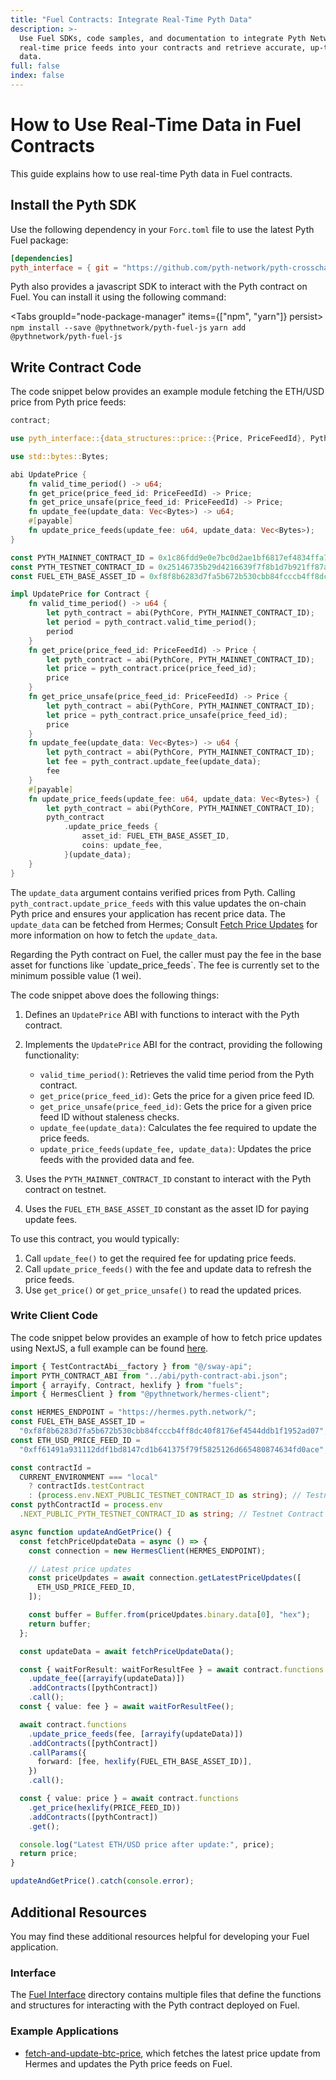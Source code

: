 ```yaml
---
title: "Fuel Contracts: Integrate Real-Time Pyth Data"
description: >-
  Use Fuel SDKs, code samples, and documentation to integrate Pyth Network
  real-time price feeds into your contracts and retrieve accurate, up-to-date
  data.
full: false
index: false
---
```


# How to Use Real-Time Data in Fuel Contracts

This guide explains how to use real-time Pyth data in Fuel contracts.

## Install the Pyth SDK

Use the following dependency in your `Forc.toml` file to use the latest Pyth Fuel package:

```toml copy
[dependencies]
pyth_interface = { git = "https://github.com/pyth-network/pyth-crosschain", tag = "pyth-fuel-contract-v0.5.0" }
```

Pyth also provides a javascript SDK to interact with the Pyth contract on Fuel. You can install it using the following command:

<Tabs groupId="node-package-manager" items={["npm", "yarn"]} persist>
  <Tab>``` npm install --save @pythnetwork/pyth-fuel-js ```</Tab>
  <Tab>``` yarn add @pythnetwork/pyth-fuel-js ```</Tab>
</Tabs>

## Write Contract Code

The code snippet below provides an example module fetching the ETH/USD price from Pyth price feeds:

```rust copy
contract;

use pyth_interface::{data_structures::price::{Price, PriceFeedId}, PythCore};

use std::bytes::Bytes;

abi UpdatePrice {
    fn valid_time_period() -> u64;
    fn get_price(price_feed_id: PriceFeedId) -> Price;
    fn get_price_unsafe(price_feed_id: PriceFeedId) -> Price;
    fn update_fee(update_data: Vec<Bytes>) -> u64;
    #[payable]
    fn update_price_feeds(update_fee: u64, update_data: Vec<Bytes>);
}

const PYTH_MAINNET_CONTRACT_ID = 0x1c86fdd9e0e7bc0d2ae1bf6817ef4834ffa7247655701ee1b031b52a24c523da; // Mainnet Contract
const PYTH_TESTNET_CONTRACT_ID = 0x25146735b29d4216639f7f8b1d7b921ff87a1d3051de62d6cceaacabeb33b8e7; // Testnet Contract
const FUEL_ETH_BASE_ASSET_ID = 0xf8f8b6283d7fa5b672b530cbb84fcccb4ff8dc40f8176ef4544ddb1f1952ad07;

impl UpdatePrice for Contract {
    fn valid_time_period() -> u64 {
        let pyth_contract = abi(PythCore, PYTH_MAINNET_CONTRACT_ID);
        let period = pyth_contract.valid_time_period();
        period
    }
    fn get_price(price_feed_id: PriceFeedId) -> Price {
        let pyth_contract = abi(PythCore, PYTH_MAINNET_CONTRACT_ID);
        let price = pyth_contract.price(price_feed_id);
        price
    }
    fn get_price_unsafe(price_feed_id: PriceFeedId) -> Price {
        let pyth_contract = abi(PythCore, PYTH_MAINNET_CONTRACT_ID);
        let price = pyth_contract.price_unsafe(price_feed_id);
        price
    }
    fn update_fee(update_data: Vec<Bytes>) -> u64 {
        let pyth_contract = abi(PythCore, PYTH_MAINNET_CONTRACT_ID);
        let fee = pyth_contract.update_fee(update_data);
        fee
    }
    #[payable]
    fn update_price_feeds(update_fee: u64, update_data: Vec<Bytes>) {
        let pyth_contract = abi(PythCore, PYTH_MAINNET_CONTRACT_ID);
        pyth_contract
            .update_price_feeds {
                asset_id: FUEL_ETH_BASE_ASSET_ID,
                coins: update_fee,
            }(update_data);
    }
}
```

The `update_data` argument contains verified prices from Pyth.
Calling `pyth_contract.update_price_feeds` with this value updates the on-chain Pyth price and ensures your application has recent price data.
The `update_data` can be fetched from Hermes; Consult [Fetch Price Updates](https://docs.pyth.network/price-feeds/fetch-price-updates) for more information on how to fetch the `update_data`.

<InfoBox variant="info">
  Regarding the Pyth contract on Fuel, the caller must pay the fee in the base
  asset for functions like `update_price_feeds`. The fee is currently set to the
  minimum possible value (1 wei).
</InfoBox>

The code snippet above does the following things:

1. Defines an `UpdatePrice` ABI with functions to interact with the Pyth contract.
2. Implements the `UpdatePrice` ABI for the contract, providing the following functionality:

   - `valid_time_period()`: Retrieves the valid time period from the Pyth contract.
   - `get_price(price_feed_id)`: Gets the price for a given price feed ID.
   - `get_price_unsafe(price_feed_id)`: Gets the price for a given price feed ID without staleness checks.
   - `update_fee(update_data)`: Calculates the fee required to update the price feeds.
   - `update_price_feeds(update_fee, update_data)`: Updates the price feeds with the provided data and fee.

3. Uses the `PYTH_MAINNET_CONTRACT_ID` constant to interact with the Pyth contract on testnet.
4. Uses the `FUEL_ETH_BASE_ASSET_ID` constant as the asset ID for paying update fees.

To use this contract, you would typically:

1. Call `update_fee()` to get the required fee for updating price feeds.
2. Call `update_price_feeds()` with the fee and update data to refresh the price feeds.
3. Use `get_price()` or `get_price_unsafe()` to read the updated prices.

### Write Client Code

The code snippet below provides an example of how to fetch price updates using NextJS, a full example can be found [here](https://github.com/pyth-network/pyth-examples/tree/main/price_feeds/fuel/fetch-and-update-btc-price).

```ts copy
import { TestContractAbi__factory } from "@/sway-api";
import PYTH_CONTRACT_ABI from "../abi/pyth-contract-abi.json";
import { arrayify, Contract, hexlify } from "fuels";
import { HermesClient } from "@pythnetwork/hermes-client";

const HERMES_ENDPOINT = "https://hermes.pyth.network/";
const FUEL_ETH_BASE_ASSET_ID =
  "0xf8f8b6283d7fa5b672b530cbb84fcccb4ff8dc40f8176ef4544ddb1f1952ad07";
const ETH_USD_PRICE_FEED_ID =
  "0xff61491a931112ddf1bd8147cd1b641375f79f5825126d665480874634fd0ace"; // ETH/USD

const contractId =
  CURRENT_ENVIRONMENT === "local"
    ? contractIds.testContract
    : (process.env.NEXT_PUBLIC_TESTNET_CONTRACT_ID as string); // Testnet Contract ID
const pythContractId = process.env
  .NEXT_PUBLIC_PYTH_TESTNET_CONTRACT_ID as string; // Testnet Contract ID

async function updateAndGetPrice() {
  const fetchPriceUpdateData = async () => {
    const connection = new HermesClient(HERMES_ENDPOINT);

    // Latest price updates
    const priceUpdates = await connection.getLatestPriceUpdates([
      ETH_USD_PRICE_FEED_ID,
    ]);

    const buffer = Buffer.from(priceUpdates.binary.data[0], "hex");
    return buffer;
  };

  const updateData = await fetchPriceUpdateData();

  const { waitForResult: waitForResultFee } = await contract.functions
    .update_fee([arrayify(updateData)])
    .addContracts([pythContract])
    .call();
  const { value: fee } = await waitForResultFee();

  await contract.functions
    .update_price_feeds(fee, [arrayify(updateData)])
    .addContracts([pythContract])
    .callParams({
      forward: [fee, hexlify(FUEL_ETH_BASE_ASSET_ID)],
    })
    .call();

  const { value: price } = await contract.functions
    .get_price(hexlify(PRICE_FEED_ID))
    .addContracts([pythContract])
    .get();

  console.log("Latest ETH/USD price after update:", price);
  return price;
}

updateAndGetPrice().catch(console.error);
```

## Additional Resources

You may find these additional resources helpful for developing your Fuel application.

### Interface

The [Fuel Interface](https://github.com/pyth-network/pyth-crosschain/tree/main/target_chains/fuel/contracts/pyth-interface/src) directory contains multiple files that define the functions and structures for interacting with the Pyth contract deployed on Fuel.

### Example Applications

- [fetch-and-update-btc-price](https://github.com/pyth-network/pyth-examples/tree/main/price_feeds/fuel/fetch-and-update-btc-price), which fetches the latest price update from Hermes and updates the Pyth price feeds on Fuel.

